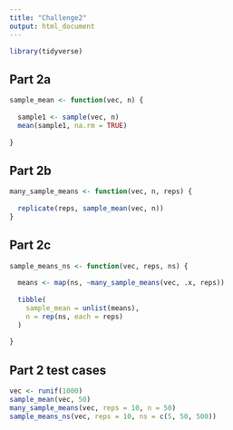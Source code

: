 ```yaml
---
title: "Challenge2"
output: html_document
---
```


```r
library(tidyverse)
```

## Part 2a
```r
sample_mean <- function(vec, n) {
  
  sample1 <- sample(vec, n)
  mean(sample1, na.rm = TRUE)
  
}
```
## Part 2b
```r
many_sample_means <- function(vec, n, reps) {
  
  replicate(reps, sample_mean(vec, n))
}
```

## Part 2c
```r
sample_means_ns <- function(vec, reps, ns) {
  
  means <- map(ns, ~many_sample_means(vec, .x, reps))
  
  tibble(
    sample_mean = unlist(means),
    n = rep(ns, each = reps)
  )
  
}

```

## Part 2 test cases
```r
vec <- runif(1000)
sample_mean(vec, 50)
many_sample_means(vec, reps = 10, n = 50)
sample_means_ns(vec, reps = 10, ns = c(5, 50, 500))
```